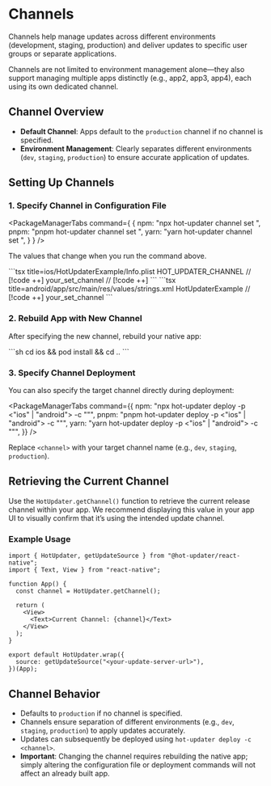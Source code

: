 

# Channels

Channels help manage updates across different environments (development, staging, production) and deliver updates to specific user groups or separate applications.

Channels are not limited to environment management alone—they also support managing multiple apps distinctly (e.g., app2, app3, app4), each using its own dedicated channel.

## Channel Overview

- **Default Channel**: Apps default to the `production` channel if no channel is specified.
- **Environment Management**: Clearly separates different environments (`dev`, `staging`, `production`) to ensure accurate application of updates.

## Setting Up Channels

### 1. Specify Channel in Configuration File

<PackageManagerTabs command={
  {
    npm: "npx hot-updater channel set <channel>",
    pnpm: "pnpm hot-updater channel set <channel>",
    yarn: "yarn hot-updater channel set <channel>",
  }
} />

The values that change when you run the command above.

<Tabs>
  <Tab label="iOS">
  ```tsx title=ios/HotUpdaterExample/Info.plist
  <key>HOT_UPDATER_CHANNEL</key> // [!code ++]
  <string>your_set_channel</string> // [!code ++]
  ```
  </Tab>

  <Tab label="Android">
  ```tsx title=android/app/src/main/res/values/strings.xml
  <resources>
      <string name="app_name">HotUpdaterExample</string>
       // [!code ++]
      <string name="hot_updater_channel" moduleConfig="true">your_set_channel</string>
  </resources>
  ```
  </Tab>
</Tabs>


### 2. Rebuild App with New Channel

After specifying the new channel, rebuild your native app:


<Tabs>
  <Tab label="Bare (React Native CLI)">
    <Tabs>
        <Tab label="iOS">
          ```sh
          cd ios && pod install && cd ..
          ```
          <PackageManagerTabs command={
            {
              npm: "npx react-native run-ios --mode Release",
              pnpm: "pnpm react-native run-ios --mode Release",
              yarn: "cd ios && pod install && cd ..\nyarn react-native run-ios --mode Release",
            }
          } />
        </Tab>
        <Tab label="Android">
        <PackageManagerTabs command={
          {
            npm: "npx react-native run-android --mode Release",
            pnpm: "pnpm react-native run-android --mode Release",
            yarn: "yarn react-native run-android --mode Release",
          }
        } />
      </Tab>
    </Tabs>
  </Tab>
  <Tab label="RNEF (React Native Enterprise Framework)">
    <Tabs>
        <Tab label="iOS">
          <PackageManagerTabs command={
            {
              npm: "npx rnef run:ios --configuration Release",
              pnpm: "pnpm rnef run:ios --configuration Release",
              yarn: "yarn rnef run:ios --configuration Release",
            }
          } />
        </Tab>
        <Tab label="Android">
        <PackageManagerTabs command={
          {
            npm: "npx rnef run:android --variant Release",
            pnpm: "pnpm rnef run:android --variant Release",
            yarn: "yarn rnef run:android --variant Release",
          }
        } />
      </Tab>
    </Tabs>
  </Tab>
  <Tab label="Expo">
    <Tabs>
        <Tab label="iOS">
          <PackageManagerTabs command={
            {
              npm: "npx expo run:ios --variant release",
              pnpm: "pnpm expo run:ios --variant release",
              yarn: "yarn expo run:ios --variant release",
            }
          } />
        </Tab>
        <Tab label="Android">
        <PackageManagerTabs command={
          {
            npm: "npx expo run:android --variant release",
            pnpm: "pnpm expo run:android --variant release",
            yarn: "yarn expo run:android --variant release",
          }
        } />
      </Tab>
    </Tabs>
  </Tab>
</Tabs>

### 3. Specify Channel Deployment

You can also specify the target channel directly during deployment:

<PackageManagerTabs command={{
  npm: "npx hot-updater deploy -p <\"ios\" | \"android\"> -c \"<channel>\"",
  pnpm: "pnpm hot-updater deploy -p <\"ios\" | \"android\"> -c \"<channel>\"",
  yarn: "yarn hot-updater deploy -p <\"ios\" | \"android\"> -c \"<channel>\"",
}} />

Replace `<channel>` with your target channel name (e.g., `dev`, `staging`, `production`).

## Retrieving the Current Channel

Use the `HotUpdater.getChannel()` function to retrieve the current release channel within your app.
We recommend displaying this value in your app UI to visually confirm that it’s using the intended update channel.

### Example Usage

```tsx
import { HotUpdater, getUpdateSource } from "@hot-updater/react-native";
import { Text, View } from "react-native";

function App() {
  const channel = HotUpdater.getChannel();

  return (
    <View>
      <Text>Current Channel: {channel}</Text>
    </View>
  );
}

export default HotUpdater.wrap({
  source: getUpdateSource("<your-update-server-url>"),
})(App);
```

## Channel Behavior

- Defaults to `production` if no channel is specified.
- Channels ensure separation of different environments (e.g., `dev`, `staging`, `production`) to apply updates accurately.
- Updates can subsequently be deployed using `hot-updater deploy -c <channel>`.
- **Important**: Changing the channel requires rebuilding the native app; simply altering the configuration file or deployment commands will not affect an already built app.
